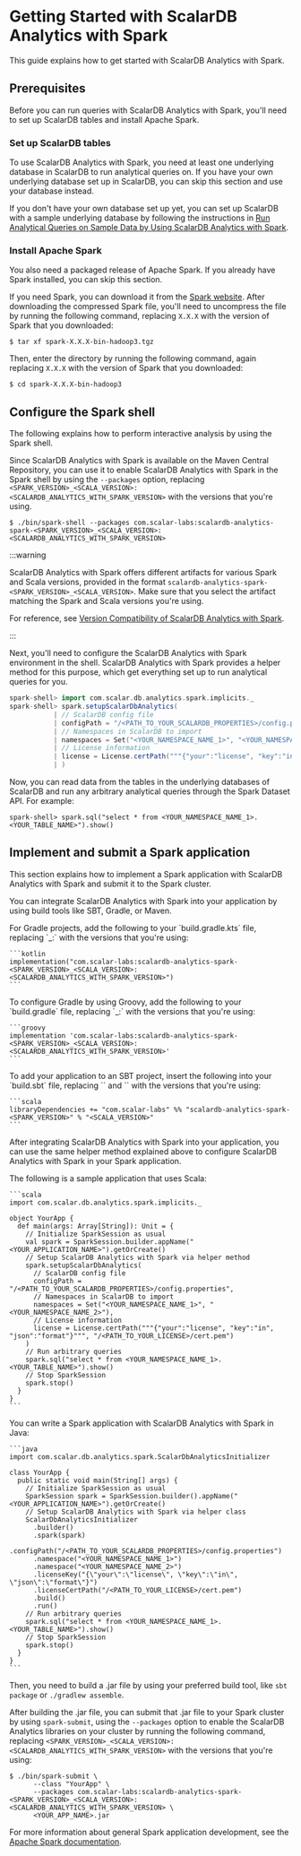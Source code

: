 # Getting Started with ScalarDB Analytics with Spark


This guide explains how to get started with ScalarDB Analytics with Spark.

## Prerequisites

Before you can run queries with ScalarDB Analytics with Spark, you'll need to set up ScalarDB tables and install Apache Spark.

### Set up ScalarDB tables

To use ScalarDB Analytics with Spark, you need at least one underlying database in ScalarDB to run analytical queries on. If you have your own underlying database set up in ScalarDB, you can skip this section and use your database instead.

If you don't have your own database set up yet, you can set up ScalarDB with a sample underlying database by following the instructions in [Run Analytical Queries on Sample Data by Using ScalarDB Analytics with Spark](../scalardb-samples/scalardb-analytics-spark-sample/README.mdx).

### Install Apache Spark

You also need a packaged release of Apache Spark. If you already have Spark installed, you can skip this section.

If you need Spark, you can download it from the [Spark website](https://spark.apache.org/downloads.html). After downloading the compressed Spark file, you'll need to uncompress the file by running the following command, replacing `X.X.X` with the version of Spark that you downloaded:

```console
$ tar xf spark-X.X.X-bin-hadoop3.tgz
```

Then, enter the directory by running the following command, again replacing `X.X.X` with the version of Spark that you downloaded:

```console
$ cd spark-X.X.X-bin-hadoop3
```

## Configure the Spark shell

The following explains how to perform interactive analysis by using the Spark shell.

Since ScalarDB Analytics with Spark is available on the Maven Central Repository, you can use it to enable ScalarDB Analytics with Spark in the Spark shell by using the `--packages` option, replacing `<SPARK_VERSION>_<SCALA_VERSION>:<SCALARDB_ANALYTICS_WITH_SPARK_VERSION>` with the versions that you're using.

```console
$ ./bin/spark-shell --packages com.scalar-labs:scalardb-analytics-spark-<SPARK_VERSION>_<SCALA_VERSION>:<SCALARDB_ANALYTICS_WITH_SPARK_VERSION>
```

:::warning

ScalarDB Analytics with Spark offers different artifacts for various Spark and Scala versions, provided in the format `scalardb-analytics-spark-<SPARK_VERSION>_<SCALA_VERSION>`. Make sure that you select the artifact matching the Spark and Scala versions you're using.

For reference, see [Version Compatibility of ScalarDB Analytics with Spark](version-compatibility.mdx).

:::

Next, you'll need to configure the ScalarDB Analytics with Spark environment in the shell. ScalarDB Analytics with Spark provides a helper method for this purpose, which get everything set up to run analytical queries for you.

```scala
spark-shell> import com.scalar.db.analytics.spark.implicits._
spark-shell> spark.setupScalarDbAnalytics(
           | // ScalarDB config file
           | configPath = "/<PATH_TO_YOUR_SCALARDB_PROPERTIES>/config.properties", 
           | // Namespaces in ScalarDB to import
           | namespaces = Set("<YOUR_NAMESPACE_NAME_1>", "<YOUR_NAMESPACE_NAME_2>"),
           | // License information
           | license = License.certPath("""{"your":"license", "key":"in", "json":"format"}""", "/<PATH_TO_YOUR_LICENSE>/cert.pem")
           | )
```

Now, you can read data from the tables in the underlying databases of ScalarDB and run any arbitrary analytical queries through the Spark Dataset API. For example:

```console
spark-shell> spark.sql("select * from <YOUR_NAMESPACE_NAME_1>.<YOUR_TABLE_NAME>").show()
````

## Implement and submit a Spark application

This section explains how to implement a Spark application with ScalarDB Analytics with Spark and submit it to the Spark cluster.

You can integrate ScalarDB Analytics with Spark into your application by using build tools like SBT, Gradle, or Maven. 

<Tabs groupId="implementation" queryString>
  <TabItem value="gradle" label="Gradle" default>
    For Gradle projects, add the following to your `build.gradle.kts` file, replacing `<SPARK_VERSION>_<SCALA_VERSION>:<SCALARDB_ANALYTICS_WITH_SPARK_VERSION>` with the versions that you're using:

    ```kotlin
    implementation("com.scalar-labs:scalardb-analytics-spark-<SPARK_VERSION>_<SCALA_VERSION>:<SCALARDB_ANALYTICS_WITH_SPARK_VERSION>")
    ```
  </TabItem>
  <TabItem value="maven" label="Maven" default>
    To configure Gradle by using Groovy, add the following to your `build.gradle` file, replacing `<SPARK_VERSION>_<SCALA_VERSION>:<SCALARDB_ANALYTICS_WITH_SPARK_VERSION>` with the versions that you're using:

    ```groovy
    implementation 'com.scalar-labs:scalardb-analytics-spark-<SPARK_VERSION>_<SCALA_VERSION>:<SCALARDB_ANALYTICS_WITH_SPARK_VERSION>'
    ```
  </TabItem>
  <TabItem value="sbt" label="SBT">
    To add your application to an SBT project, insert the following into your `build.sbt` file, replacing `<SPARK_VERSION>` and `<SCALA_VERSION>` with the versions that you're using:

    ```scala
    libraryDependencies += "com.scalar-labs" %% "scalardb-analytics-spark-<SPARK_VERSION>" % "<SCALA_VERSION>"
    ```
  </TabItem>
</Tabs>

After integrating ScalarDB Analytics with Spark into your application, you can use the same helper method explained above to configure ScalarDB Analytics with Spark in your Spark application. 

<Tabs groupId="helper_method" queryString>
  <TabItem value="Scala" label="Scala" default>
    The following is a sample application that uses Scala:

    ```scala
    import com.scalar.db.analytics.spark.implicits._

    object YourApp {
      def main(args: Array[String]): Unit = {
        // Initialize SparkSession as usual
        val spark = SparkSession.builder.appName("<YOUR_APPLICATION_NAME>").getOrCreate()
        // Setup ScalarDB Analytics with Spark via helper method
        spark.setupScalarDbAnalytics(
          // ScalarDB config file
          configPath = "/<PATH_TO_YOUR_SCALARDB_PROPERTIES>/config.properties", 
          // Namespaces in ScalarDB to import
          namespaces = Set("<YOUR_NAMESPACE_NAME_1>", "<YOUR_NAMESPACE_NAME_2>"),
          // License information
          license = License.certPath("""{"your":"license", "key":"in", "json":"format"}""", "/<PATH_TO_YOUR_LICENSE>/cert.pem")
        )
        // Run arbitrary queries
        spark.sql("select * from <YOUR_NAMESPACE_NAME_1>.<YOUR_TABLE_NAME>").show()
        // Stop SparkSession
        spark.stop()
      }
    }
    ```
  </TabItem>
    <TabItem value="Java" label="Java">
    You can write a Spark application with ScalarDB Analytics with Spark in Java:

    ```java
    import com.scalar.db.analytics.spark.ScalarDbAnalyticsInitializer

    class YourApp {
      public static void main(String[] args) {
        // Initialize SparkSession as usual
        SparkSession spark = SparkSession.builder().appName("<YOUR_APPLICATION_NAME>").getOrCreate()
        // Setup ScalarDB Analytics with Spark via helper class
        ScalarDbAnalyticsInitializer
          .builder()
          .spark(spark)
          .configPath("/<PATH_TO_YOUR_SCALARDB_PROPERTIES>/config.properties")
          .namespace("<YOUR_NAMESPACE_NAME_1>")
          .namespace("<YOUR_NAMESPACE_NAME_2>")
          .licenseKey("{\"your\":\"license\", \"key\":\"in\", \"json\":\"format\"}")
          .licenseCertPath("/<PATH_TO_YOUR_LICENSE>/cert.pem")
          .build()
          .run()
        // Run arbitrary queries
        spark.sql("select * from <YOUR_NAMESPACE_NAME_1>.<YOUR_TABLE_NAME>").show()
        // Stop SparkSession
        spark.stop()
      }
    }
    ```
  </TabItem>
</Tabs>

Then, you need to build a .jar file by using your preferred build tool, like `sbt package` or `./gradlew assemble`.

After building the .jar file, you can submit that .jar file to your Spark cluster by using `spark-submit`, using the `--packages` option to enable the ScalarDB Analytics libraries on your cluster by running the following command, replacing `<SPARK_VERSION>_<SCALA_VERSION>:<SCALARDB_ANALYTICS_WITH_SPARK_VERSION>` with the versions that you're using:

```console
$ ./bin/spark-submit \
      --class "YourApp" \
      --packages com.scalar-labs:scalardb-analytics-spark-<SPARK_VERSION>_<SCALA_VERSION>:<SCALARDB_ANALYTICS_WITH_SPARK_VERSION> \
      <YOUR_APP_NAME>.jar
```

For more information about general Spark application development, see the [Apache Spark documentation](https://spark.apache.org/docs/latest/).
